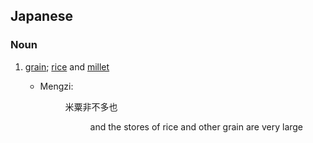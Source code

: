 ==Japanese==
{{ja-kanjitab|べい|ぞく|yomi=o}}

===Noun===
{{ja-noun|べいぞく}}

# {{lb|ja|archaic|sort=へいぞく'}} [[grain]]; [[rice]] and [[millet]]
#* Mengzi:
#*: 米粟非不多也
#*:: and the stores of rice and other grain are very large
